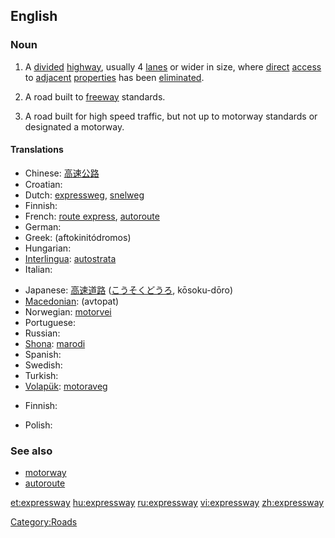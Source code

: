 ==English==
{{wikipedia}}

===Noun===
{{en-noun}}

# {{context|parts of the US}} A [[divide]]d [[highway]], usually 4 [[lane]]s or wider in size, where [[direct]] [[access]] to [[adjacent]] [[properties]] has been [[eliminated]].
# {{context|Canada|parts of the US}} A road built to [[freeway]] standards.
# {{context|New Zealand}} A road built for high speed traffic, but not up to motorway standards or designated a motorway.

====Translations====
{{trans-top|US: divided highway}}
* Chinese: [[高速公路]]
* Croatian: {{t+|hr|autocesta}}
* Dutch: [[expressweg]], [[snelweg]]
* Finnish: {{t+|fi|moottoritie}}
* French: [[route express]], [[autoroute]]
* German: {{t+|de|Autobahn}}
* Greek: {{t|el|αυτοκινητόδρομος|m|sc=Grek}} (aftokinitódromos)
* Hungarian: {{t+|hu|autópálya}}
* [[Interlingua]]: [[autostrata]]
* Italian: {{t-|it|superstrada}}
{{trans-mid}}
* Japanese: [[高速道路]] ([[こうそくどうろ]], kōsoku-dōro)
* [[Macedonian]]: {{t-|mk|автопат|sc=Cyrl|xs=Macedonian}} (avtopat)
* Norwegian: [[motorvei]]
* Portuguese: {{t-|pt|auto-estrada}}
* Russian: {{t+|ru|автомагистраль|tr=avtomagistral'|sc=Cyrl}}
* [[Shona]]: [[marodi]]
* Spanish: {{t+|es|autopista}}
* Swedish: {{tø|se|motorväg|xs=Northern Sami}}
* Turkish: {{t-|tr|otoyol}}
* [[Volapük]]: [[motoraveg]]
{{trans-bottom}}

{{trans-see|freeway}}

{{trans-top|NZ: high speed road, not built to freeway standards}}
* Finnish: {{t|fi|moottoriliikennetie}}
{{trans-mid}}
* Polish: {{t|pl|droga ekspresowa|f}}
{{trans-bottom}}

===See also===
* [[motorway]]
* [[autoroute]]

[[Category:Roads]]

[[et:expressway]]
[[hu:expressway]]
[[ru:expressway]]
[[vi:expressway]]
[[zh:expressway]]